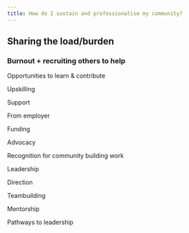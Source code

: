```yaml
---
title: How do I sustain and professionalise my community?
---
```


## Sharing the load/burden

### Burnout + recruiting others to help

Opportunities to learn & contribute

Upskilling 

Support

From employer

Funding

Advocacy

Recognition for community building work

Leadership

Direction 

Teambuilding

Mentorship

Pathways to leadership
